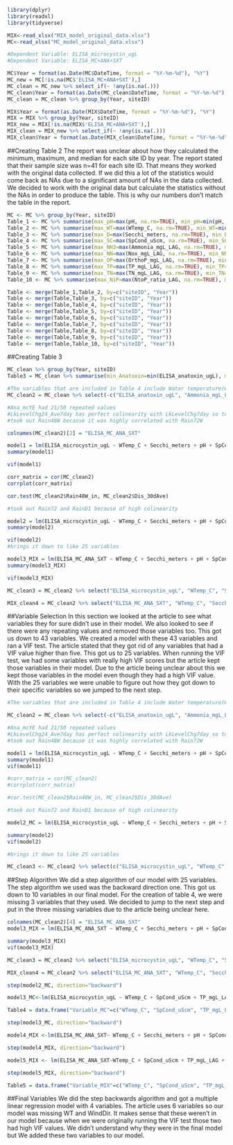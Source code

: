 ```{r}
library(dplyr)
library(readxl)
library(tidyverse)
```

```{r}
MIX<-read_xlsx("MIX_model_original_data.xlsx")
MC<-read_xlsx("MC_model_original_data.xlsx")
```

```{r Dependent Variables for MC}
#Dependent Variable: ELISA_microcystin_ugL 
#Dependent Variable: ELISA_MC+ANA+SXT
```

```{r}
MC$Year = format(as.Date(MC$DateTime, format = "%Y-%m-%d"), "%Y")
MC_new = MC[!is.na(MC$'ELISA_MC+ANA+SXT'),]
MC_clean = MC_new %>% select_if(~ !any(is.na(.)))
MC_clean$Year = format(as.Date(MC_clean$DateTime, format = "%Y-%m-%d"), "%Y")
MC_clean = MC_clean %>% group_by(Year, siteID)

MIX$Year = format(as.Date(MIX$DateTime, format = "%Y-%m-%d"), "%Y")
MIX = MIX %>% group_by(Year, siteID)
MIX_new = MIX[!is.na(MIX$'ELISA_MC+ANA+SXT'),]
MIX_clean = MIX_new %>% select_if(~ !any(is.na(.)))
MIX_clean$Year = format(as.Date(MIX_clean$DateTime, format = "%Y-%m-%d"), "%Y")

```
##Creating Table 2
The report was unclear about how they calculated the minimum, maximum, and median for each site ID by year. The report stated that their sample size was n=41 for each site ID. That means they worked with the original data collected. If we did this a lot of the statistics would come back as NAs due to a significant amount of NAs in the data collected. We decided to work with the original data but calculate the statistics without the NAs in order to produce the table. This is why our numbers don't match the table in the report.
```{r}
MC <- MC %>% group_by(Year, siteID)
Table_1 <- MC %>% summarise(max_pH=max(pH, na.rm=TRUE), min_pH=min(pH, na.rm=TRUE), median_pH=median(pH, na.rm=TRUE)) 
Table_2 <- MC %>% summarise(max_WT=max(WTemp_C, na.rm=TRUE), min_WT=min(WTemp_C, na.rm=TRUE), median_WT=median(WTemp_C, na.rm=TRUE)) 
Table_3 <- MC %>% summarise(max_D=max(Secchi_meters, na.rm=TRUE), min_D=min(Secchi_meters, na.rm=TRUE), median_D=median(Secchi_meters, na.rm=TRUE)) 
Table_4 <- MC %>% summarise(max_SC=max(SpCond_uScm, na.rm=TRUE), min_SC=min(SpCond_uScm, na.rm=TRUE), median_SC=median(SpCond_uScm, na.rm=TRUE)) 
Table_5 <- MC %>% summarise(max_NH3=max(Ammonia_mgL_LAG, na.rm=TRUE), min_NH3=min(Ammonia_mgL_LAG, na.rm=TRUE), median_NH3=median(Ammonia_mgL_LAG, na.rm=TRUE)) 
Table_6 <- MC %>% summarise(max_NN=max(Nox_mgL_LAG, na.rm=TRUE), min_NN=min(Nox_mgL_LAG, na.rm=TRUE), median_NN=median(Nox_mgL_LAG, na.rm=TRUE)) 
Table_7 <- MC %>% summarise(max_OP=max(OrthoP_mgL_LAG, na.rm=TRUE), min_OP=min(OrthoP_mgL_LAG, na.rm=TRUE), median_OP=median(OrthoP_mgL_LAG, na.rm=TRUE)) 
Table_8 <- MC %>% summarise(max_TP=max(TP_mgL_LAG, na.rm=TRUE), min_TP=min(TP_mgL_LAG, na.rm=TRUE), median_TP=median(TP_mgL_LAG, na.rm=TRUE)) 
Table_9 <- MC %>% summarise(max_TN=max(TN_mgL_LAG, na.rm=TRUE), min_TN=min(TN_mgL_LAG, na.rm=TRUE), median_TN=median(TN_mgL_LAG, na.rm=TRUE)) 
Table_10 <- MC %>% summarise(max_NiP=max(NtoP_ratio_LAG, na.rm=TRUE), min_NiP=min(NtoP_ratio_LAG, na.rm=TRUE), median_NiP=median(NtoP_ratio_LAG, na.rm=TRUE))

Table <- merge(Table_1,Table_2, by=c("siteID", "Year"))
Table <- merge(Table,Table_3, by=c("siteID", "Year"))
Table <- merge(Table,Table_4, by=c("siteID", "Year"))
Table <- merge(Table,Table_5, by=c("siteID", "Year"))
Table <- merge(Table,Table_6, by=c("siteID", "Year"))
Table <- merge(Table,Table_7, by=c("siteID", "Year"))
Table <- merge(Table,Table_8, by=c("siteID", "Year"))
Table <- merge(Table,Table_9, by=c("siteID", "Year"))
Table <- merge(Table,Table_10, by=c("siteID", "Year"))

```
##Creating Table 3

```{r}
MC_clean %>% group_by(Year, siteID) 
Table3 = MC_clean %>% summarise(min_Anatoxin=min(ELISA_anatoxin_ugL), max_Anatoxin=max(ELISA_anatoxin_ugL), med_Anatoxin=median(ELISA_anatoxin_ugL), min_Microcystin=min(ELISA_microcystin_ugL), max_Microcystin=max(ELISA_microcystin_ugL), med_Microcystin=median(ELISA_microcystin_ugL), min_Saxitoxin=min(ELISA_saxitoxin_ugL), max_Saxitoxin=max(ELISA_saxitoxin_ugL), med_Saxitoxin=median(ELISA_saxitoxin_ugL))

```

 
```{r}
#The variables that are included in Table 4 include Water temperature(WT) Specific conductance(SC), Total phosphorus(TP), "the plank one"(Plank_mcyE), "the micro one"(Micro_mcyE), Anatoxin(anaC), Saxitoxin(sxtA), Wind direction(WindDir), Lake level for 7 days(LL_7day), Lake level spring average(LL_Spring), Lake level 14 days(LL_14day)
MC_clean2 = MC_clean %>% select(-c("ELISA_anatoxin_ugL", "Ammonia_mgL_LAG", "Nox_mgL_LAG", "Nitrite_mgL_LAG", "Nitrate_mgL_LAG", "OrthoP_mgL_LAG", "SXTx100", "DateTime", "MCx12.5", "siteID", "Year", "Ana_mcyE_cp100mL_LAG", "LkLevelChg7day"))

#Ana_mcYE had 21/50 repeated values
#LkLevelChg24_Ave7day has perfect colinearity with LkLevelChg7day so took out LkLevelChg7day since its not in the final model
#took out Rain48W because it was highly correlated with Rain72W

colnames(MC_clean2)[2] = "ELISA_MC_ANA_SXT"

model1 = lm(ELISA_microcystin_ugL ~ WTemp_C + Secchi_meters + pH + SpCond_uScm + TP_mgL_LAG + TN_mgL_LAG + NtoP_ratio_LAG + Micro_mcyE_cp100mL_LAG + Plank_mcyE_cp100mL_LAG + anaC_cp100mL_LAG + sxtA_cp100mL_LAG + WindSpInst_mph + WindDirInst_deg + WindSpAnt24_mph + WindDirAnt24_deg + RainD_1 + RainD_2 + RainD_3 + Rain48W_in + Rain72W_in + Sum7d_precip + Sum14d_precip + BarPressInst_inhg + changeBP + LkLevelChg24_ft + LkLevelChg14day + LkLevelChg24_Ave7day + LkLevelChg24_Ave7dayABS + LkLevel_dev_springave + PAR_1dSUM + PAR_3dAVG + PAR_5dAVG + PAR_7dAVG + PAR_14dAVG + Dis_dm1 + Dis_dm2 + Dis_dm3 + Dis_7dAve + Dis_14dAve + Dis_30dAve, data = MC_clean2)
summary(model1)

vif(model1)

corr_matrix = cor(MC_clean2)
corrplot(corr_matrix)

cor.test(MC_clean2$Rain48W_in, MC_clean2$Dis_30dAve)

#took out Rain72 and RainD1 because of high colinearity

model2 = lm(ELISA_microcystin_ugL ~ WTemp_C + Secchi_meters + pH + SpCond_uScm + TP_mgL_LAG + NtoP_ratio_LAG + Micro_mcyE_cp100mL_LAG + Plank_mcyE_cp100mL_LAG + anaC_cp100mL_LAG + sxtA_cp100mL_LAG + WindSpInst_mph + WindDirInst_deg + WindSpAnt24_mph + WindDirAnt24_deg + Rain48W_in + Sum14d_precip + BarPressInst_inhg + changeBP + LkLevelChg14day + LkLevelChg24_Ave7day + LkLevelChg24_Ave7dayABS + LkLevel_dev_springave + PAR_1dSUM, data = MC_clean2)
summary(model2)

vif(model2)
#brings it down to like 25 variables
```

```{r}
model3_MIX = lm(ELISA_MC_ANA_SXT ~ WTemp_C + Secchi_meters + pH + SpCond_uScm + TP_mgL_LAG + NtoP_ratio_LAG + Micro_mcyE_cp100mL_LAG + Plank_mcyE_cp100mL_LAG + anaC_cp100mL_LAG + sxtA_cp100mL_LAG + WindSpInst_mph + WindDirInst_deg + WindSpAnt24_mph + WindDirAnt24_deg + RainD_1 + Sum14d_precip + BarPressInst_inhg + changeBP + LkLevelChg14day + LkLevelChg24_Ave7day + LkLevelChg24_Ave7dayABS + LkLevel_dev_springave + PAR_1dSUM, data = MC_clean2)
summary(model3_MIX)

vif(model3_MIX)

MC_clean3 = MC_clean2 %>% select("ELISA_microcystin_ugL", "WTemp_C", "Secchi_meters", "pH", "SpCond_uScm", "TP_mgL_LAG", "NtoP_ratio_LAG", "Micro_mcyE_cp100mL_LAG", "Plank_mcyE_cp100mL_LAG", "anaC_cp100mL_LAG", "sxtA_cp100mL_LAG", "WindSpInst_mph", "WindDirInst_deg",  "WindSpAnt24_mph", "WindDirAnt24_deg", "Rain48W_in", "Sum14d_precip", "BarPressInst_inhg", "changeBP", "LkLevelChg14day",  "LkLevelChg24_Ave7day", "LkLevelChg24_Ave7dayABS", "LkLevel_dev_springave", "PAR_1dSUM")

MIX_clean4 = MC_clean2 %>% select("ELISA_MC_ANA_SXT", "WTemp_C", "Secchi_meters", "pH", "SpCond_uScm", "TP_mgL_LAG", "NtoP_ratio_LAG", "Micro_mcyE_cp100mL_LAG", "Plank_mcyE_cp100mL_LAG", "anaC_cp100mL_LAG", "sxtA_cp100mL_LAG", "WindSpInst_mph", "WindDirInst_deg", "WindSpAnt24_mph", "WindDirAnt24_deg", "RainD_1", "Sum14d_precip", "BarPressInst_inhg", "changeBP", "LkLevelChg14day", "LkLevelChg24_Ave7day", "LkLevelChg24_Ave7dayABS", "LkLevel_dev_springave", "PAR_1dSUM")
```

##Variable Selection
In this section we looked at the article to see what variables they for sure didn't use in their model. We also looked to see if there were any repeating values and removed those variables too. This got us down to 43 variables. We created a model with these 43 variables and ran a VIF test. The article stated that they got rid of any variables that had a VIF value higher than five. This got us to 25 variables. When running the VIF test, we had some variables with really high VIF scores but the article kept those variables in their model. Due to the article being unclear about this we kept those variables in the model even though they had a high VIF value. With the 25 variables we were unable to figure out how they got down to their specific variables so we jumped to the next step.

```{r}
#The variables that are included in Table 4 include Water temperature(WT) Specific conductance(SC), Total phosphorus(TP), "the plank one"(Plank_mcyE), "the micro one"(Micro_mcyE), Anatoxin(anaC), Saxitoxin(sxtA), Wind direction(WindDir), Lake level for 7 days(LL_7day), Lake level spring average(LL_Spring), Lake level 14 days(LL_14day)

MC_clean2 = MC_clean %>% select(-c("ELISA_anatoxin_ugL", "Ammonia_mgL_LAG", "Nox_mgL_LAG", "Nitrite_mgL_LAG", "Nitrate_mgL_LAG", "OrthoP_mgL_LAG", "SXTx100", "DateTime", "MCx12.5", "siteID", "Year", "Ana_mcyE_cp100mL_LAG", "LkLevelChg7day"))

#Ana_mcYE had 21/50 repeated values
#LkLevelChg24_Ave7day has perfect colinearity with LkLevelChg7day so took out LkLevelChg7day since its not in the final model
#took out Rain48W because it was highly correlated with Rain72W

model1 = lm(ELISA_microcystin_ugL ~ WTemp_C + Secchi_meters + pH + SpCond_uScm + TP_mgL_LAG + TN_mgL_LAG + NtoP_ratio_LAG + Micro_mcyE_cp100mL_LAG + Plank_mcyE_cp100mL_LAG + anaC_cp100mL_LAG + sxtA_cp100mL_LAG + WindSpInst_mph + WindDirInst_deg + WindSpAnt24_mph + WindDirAnt24_deg + RainD_1 + RainD_2 + RainD_3 + Rain48W_in + Rain72W_in + Sum7d_precip + Sum14d_precip + BarPressInst_inhg + changeBP + LkLevelChg24_ft + LkLevelChg14day + LkLevelChg24_Ave7day + LkLevelChg24_Ave7dayABS + LkLevel_dev_springave + PAR_1dSUM + PAR_3dAVG + PAR_5dAVG + PAR_7dAVG + PAR_14dAVG + Dis_dm1 + Dis_dm2 + Dis_dm3 + Dis_7dAve + Dis_14dAve + Dis_30dAve, data = MC_clean2)
summary(model1)
vif(model1)

#corr_matrix = cor(MC_clean2)
#corrplot(corr_matrix)

#cor.test(MC_clean2$Rain48W_in, MC_clean2$Dis_30dAve)

#took out Rain72 and RainD1 because of high colinearity

model2_MC = lm(ELISA_microcystin_ugL ~ WTemp_C + Secchi_meters + pH + SpCond_uScm + TP_mgL_LAG + NtoP_ratio_LAG + Micro_mcyE_cp100mL_LAG + Plank_mcyE_cp100mL_LAG + anaC_cp100mL_LAG + sxtA_cp100mL_LAG + WindSpInst_mph + WindDirInst_deg + WindSpAnt24_mph + WindDirAnt24_deg + Rain48W_in + Sum14d_precip + BarPressInst_inhg + changeBP + LkLevelChg14day + LkLevelChg24_Ave7day + LkLevelChg24_Ave7dayABS + LkLevel_dev_springave + PAR_1dSUM, data = MC_clean2)

summary(model2)
vif(model2)

#brings it down to like 25 variables

MC_clean3 <- MC_clean2 %>% select(c("ELISA_microcystin_ugL", "WTemp_C", "Secchi_meters", "pH", "SpCond_uScm", "TP_mgL_LAG", "NtoP_ratio_LAG", "Micro_mcyE_cp100mL_LAG", "Plank_mcyE_cp100mL_LAG", "anaC_cp100mL_LAG", "sxtA_cp100mL_LAG", "WindSpInst_mph", "WindDirInst_deg", "WindSpAnt24_mph", "WindDirAnt24_deg", "Rain48W_in", "Sum14d_precip", "BarPressInst_inhg", "changeBP", "LkLevelChg14day", "LkLevelChg24_Ave7day", "LkLevelChg24_Ave7dayABS", "LkLevel_dev_springave", "PAR_1dSUM"))

```

##Step Algorithm
We did a step algorithm of our model with 25 variables. The step algorithm we used was the backward direction one. This got us down to 10 variables in our final model. For the creation of table 4, we were missing 3 variables that they used. We decided to jump to the next step and put in the three missing variables due to the article being unclear here.

```{r}
colnames(MC_clean2)[4] = "ELISA_MC_ANA_SXT"
model3_MIX = lm(ELISA_MC_ANA_SXT ~ WTemp_C + Secchi_meters + pH + SpCond_uScm + TP_mgL_LAG + NtoP_ratio_LAG + Micro_mcyE_cp100mL_LAG + Plank_mcyE_cp100mL_LAG + anaC_cp100mL_LAG + sxtA_cp100mL_LAG + WindSpInst_mph + WindDirInst_deg + WindSpAnt24_mph + WindDirAnt24_deg + RainD_1 + Sum14d_precip + BarPressInst_inhg + changeBP + LkLevelChg14day + LkLevelChg24_Ave7day + LkLevelChg24_Ave7dayABS + LkLevel_dev_springave + PAR_1dSUM, data = MC_clean2)

summary(model3_MIX)
vif(model3_MIX)

MC_clean3 = MC_clean2 %>% select("ELISA_microcystin_ugL", "WTemp_C", "Secchi_meters", "pH", "SpCond_uScm", "TP_mgL_LAG", "NtoP_ratio_LAG", "Micro_mcyE_cp100mL_LAG", "Plank_mcyE_cp100mL_LAG", "anaC_cp100mL_LAG", "sxtA_cp100mL_LAG", "WindSpInst_mph", "WindDirInst_deg",  "WindSpAnt24_mph", "WindDirAnt24_deg", "Rain48W_in", "Sum14d_precip", "BarPressInst_inhg", "changeBP", "LkLevelChg14day",  "LkLevelChg24_Ave7day", "LkLevelChg24_Ave7dayABS", "LkLevel_dev_springave", "PAR_1dSUM")

MIX_clean4 = MC_clean2 %>% select("ELISA_MC_ANA_SXT", "WTemp_C", "Secchi_meters", "pH", "SpCond_uScm", "TP_mgL_LAG", "NtoP_ratio_LAG", "Micro_mcyE_cp100mL_LAG", "Plank_mcyE_cp100mL_LAG", "anaC_cp100mL_LAG", "sxtA_cp100mL_LAG", "WindSpInst_mph", "WindDirInst_deg", "WindSpAnt24_mph", "WindDirAnt24_deg", "RainD_1", "Sum14d_precip", "BarPressInst_inhg", "changeBP", "LkLevelChg14day", "LkLevelChg24_Ave7day", "LkLevelChg24_Ave7dayABS", "LkLevel_dev_springave", "PAR_1dSUM")
```

```{r}
step(model2_MC, direction="backward")

model3_MC<-lm(ELISA_microcystin_ugL ~ WTemp_C + SpCond_uScm + TP_mgL_LAG + Micro_mcyE_cp100mL_LAG + Plank_mcyE_cp100mL_LAG + WindDirInst_deg + LkLevelChg14day + LkLevelChg24_Ave7day +  LkLevel_dev_springave, data = MC_clean3)

Table4 = data.frame("Variable_MC"=c("WTemp_C", "SpCond_uScm", "TP_mgL_LAG", "Micro_mcyE_cp100mL_LAG", "Plank_mcyE_cp100mL_LAG", "WindDirInst_deg", "LkLevelChg14day", "LkLevelChg24_Ave7day",  "LkLevel_dev_springave"))

step(model3_MC, direction="backward")

model4_MIX <-lm(ELISA_MC_ANA_SXT~ WTemp_C + Secchi_meters + pH + SpCond_uScm + TP_mgL_LAG + NtoP_ratio_LAG + Micro_mcyE_cp100mL_LAG + Plank_mcyE_cp100mL_LAG + anaC_cp100mL_LAG + sxtA_cp100mL_LAG + WindSpInst_mph + WindDirInst_deg + WindSpAnt24_mph + WindDirAnt24_deg + RainD_1 + Sum14d_precip + BarPressInst_inhg + changeBP + LkLevelChg14day + LkLevelChg24_Ave7day + LkLevelChg24_Ave7dayABS + LkLevel_dev_springave + PAR_1dSUM, data=MIX_clean4)

step(model4_MIX, direction="backward")

model5_MIX <- lm(ELISA_MC_ANA_SXT~WTemp_C + SpCond_uScm + TP_mgL_LAG + Micro_mcyE_cp100mL_LAG + Plank_mcyE_cp100mL_LAG + anaC_cp100mL_LAG + sxtA_cp100mL_LAG + WindDirInst_deg + LkLevelChg14day + LkLevelChg24_Ave7day + LkLevel_dev_springave, data=MIX_clean4)

step(model5_MIX, direction="backward")

Table5 = data.frame("Variable_MIX"=c("WTemp_C", "SpCond_uScm", "TP_mgL_LAG", "Micro_mcyE_cp100mL_LAG", "Plank_mcyE_cp100mL_LAG", "anaC_cp100mL_LAG", "sxtA_cp100mL_LAG", "WindDirInst_deg", "LkLevelChg14day", "LkLevelChg24_Ave7day",  "LkLevel_dev_springave"))

```

##Final Variables
We did the step backwards algorithm and got a multiple linear regression model with 4 variables. The article uses 6 variables so our model was missing WT and WindDir. It makes sense that these weren't in our model because when we were originally running the VIF test those two had high VIF values. We didn't understand why they were in the final model but We added these two variables to our model. 
